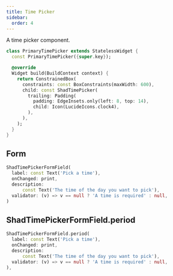 ```yaml
---
title: Time Picker
sidebar:
  order: 4
---
```



A time picker component.

<Preview src="time-picker?style=primary">

```dart
class PrimaryTimePicker extends StatelessWidget {
  const PrimaryTimePicker({super.key});

  @override
  Widget build(BuildContext context) {
    return ConstrainedBox(
      constraints: const BoxConstraints(maxWidth: 600),
      child: const ShadTimePicker(
        trailing: Padding(
          padding: EdgeInsets.only(left: 8, top: 14),
          child: Icon(LucideIcons.clock4),
        ),
      ),
    );
  }
}
```

</Preview>

## Form

<Preview src="form?style=timePickerField" minHeight="400px">

```dart
ShadTimePickerFormField(
  label: const Text('Pick a time'),
  onChanged: print,
  description:
      const Text('The time of the day you want to pick'),
  validator: (v) => v == null ? 'A time is required' : null,
)
```

</Preview>

## ShadTimePickerFormField.period

<Preview src="form?style=periodTimePickerField" minHeight="400px">

```dart
ShadTimePickerFormField.period(
  label: const Text('Pick a time'),
  onChanged: print,
  description:
      const Text('The time of the day you want to pick'),
  validator: (v) => v == null ? 'A time is required' : null,
),
```

</Preview>

